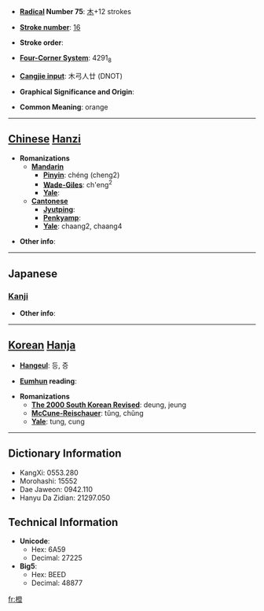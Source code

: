 * '''[[Wiktionary:Chinese radical index| Radical]] Number 75''': [[Wiktionary:Chinese radical index 木|木]]+12 strokes

* '''[[Wiktionary:Chinese total strokes index|Stroke number]]''': [[Wiktionary:Chinese total strokes index 16|16]]

* '''Stroke order''': 

* '''[[Wiktionary:Chinese four corner index|Four-Corner System]]''': 4291<sub>8</sub>

* '''[[Wiktionary:Chinese Cangjie index|Cangjie input]]''': 木弓人廿 (DNOT)

* '''Graphical Significance and Origin''': 

* '''Common Meaning''': orange

----

== [[Chinese]] [[Hanzi]] ==

* '''Romanizations'''
** '''[[Mandarin]]'''
*** '''[[Pinyin]]''': chéng (cheng2)
*** '''[[Wade-Giles]]''': ch'eng<sup>2</sup>
*** '''[[Yale]]''': 
** '''[[Cantonese]]'''
*** '''[[Jyutping]]''':
*** '''[[Penkyamp]]''': 
*** '''[[Yale]]''': chaang2, chaang4

* '''Other info''': 

----

==Japanese==
===[[Kanji]]===
{{kanji|on readings=[[とう]] (tō)
|kun readings=[[だいだい]] (daidai)
}}

* '''Other info''':  

----

== [[Korean]] [[Hanja]] ==

* '''[[Hangeul]]''': 등, 증

* '''[[Eumhun]] reading''': 

* '''Romanizations'''
** '''[[The 2000 South Korean Revised Romanization|The 2000 South Korean Revised]]''': deung, jeung
** '''[[McCune-Reischauer]]''': tŭng, chŭng
** '''[[Yale]]''': tung, cung

----

== Dictionary Information ==

* KangXi: 0553.280
* Morohashi: 15552
* Dae Jaweon: 0942.110
* Hanyu Da Zidian: 21297.050

== Technical Information ==

* '''Unicode''':
** Hex: 6A59
** Decimal: 27225
* '''Big5''':
** Hex: BEED
** Decimal: 48877

[[fr:橙]]